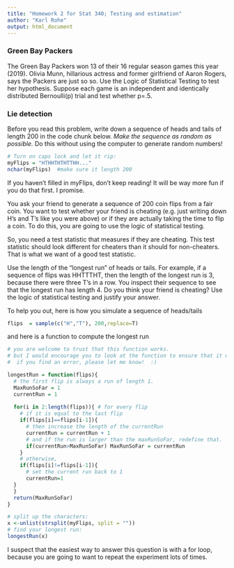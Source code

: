 ```yaml
---
title: "Homework 2 for Stat 340; Testing and estimation"
author: "Karl Rohe"
output: html_document
---
```


###  Green Bay Packers

The Green Bay Packers won 13 of their 16 regular season games this year (2019).  Olivia Munn, hillarious actress and former girlfriend of Aaron Rogers, says the Packers are just so so. Use the Logic of Statistical Testing to test her hypothesis. Suppose each game is an independent and identically distributed Bernoulli(p) trial and test whether p=.5.




### Lie detection   

Before you read this problem, write down a sequence of heads and tails of length 200 in the code chunk below.  *Make the sequence as random as possible.* Do this without using the computer to generate random numbers!  
```r
# Turn on caps lock and let it rip:
myFlips = "HTHHTHTHTTHH..."
nchar(myFlips)  #make sure it length 200
```


If you haven't filled in myFlips, don't keep reading!  It will be way more fun if you do that first.  I promise.  

You ask your friend to generate a sequence of 200 coin flips from a fair coin.  You want to test whether your friend is cheating (e.g. just writing down H's and T's like you were above) or if they are actually taking the time to flip a coin.  To do this, you are going to use the logic of statistical testing.   

So, you need a test statistic that measures if they are cheating.  This test statistic should look different for cheaters than it should for non-cheaters.  That is what we want of a good test statistic.

Use the length of the "longest run" of heads or tails.  For example, if a sequence of flips was HHTTTHT, then the length of the longest run is 3, because there were three T's in a row.  You inspect their sequence to see that the longest run has length 4.  Do you think your friend is cheating?  Use the logic of statistical testing and justify your answer.

To help you out, here is how you simulate a sequence of heads/tails
```r
flips  = sample(c("H","T"), 200,replace=T)
```
and here is a function to compute the longest run
```r
# you are welcome to trust that this function works.
# but I would encourage you to look at the function to ensure that it makes sense to you.
#  if you find an error, please let me know!  :)

longestRun = function(flips){
  # the first flip is always a run of length 1.
  MaxRunSoFar = 1
  currentRun = 1
  
  for(i in 2:length(flips)){ # for every flip
    # if it is equal to the last flip
    if(flips[i]==flips[i-1]){
      # then increase the length of the currentRun
      currentRun = currentRun + 1
      # and if the run is larger than the maxRunSoFar, redefine that.
      if(currentRun>MaxRunSoFar) MaxRunSoFar = currentRun
    }
    # otherwise, 
    if(flips[i]!=flips[i-1]){
      # set the current run back to 1
      currentRun=1
  }
  }
  return(MaxRunSoFar)
}
```

```r
# split up the characters:  
x <-unlist(strsplit(myFlips, split = ""))  
# find your longest run:
longestRun(x)
```


I suspect that the easiest way to answer this question is with a for loop, because you are going to want to repeat the experiment lots of times.  
